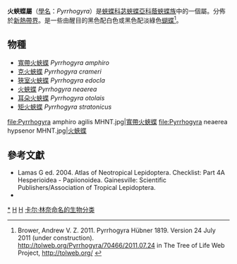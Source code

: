 {{NoteTA
|G1=Butterfly
}}
{{Automatic taxobox
| taxon = Pyrrhogyra
| image = Pyrrhogyra neaerea hypsenor MHNT ventre.jpg
| image_caption = [[火蛺蝶|火蛺蝶]] <br/>''Pyrrhogyra neaerea''
| authority = Hübner, [1819]
| type_species = [[火蛺蝶|火蛺蝶]] <br />
''Pyrrhogyra neaerea'' 
| type_species_authority = ([[Linnaeus|Linnaeus]], 1758)
| subdivision_ranks = 物種
| subdivision =
共6種，詳見正文。 
| synonyms =
* ''Corybas'' <small>Westwood, [1850]</small>
* ''Corybas'' <small>Boisduval, 1870</small>
}}

'''火蛺蝶屬'''（[[學名|學名]]：''Pyrrhogyra''）是[[蛺蝶科|蛺蝶科]][[苾蛺蝶亞科|苾蛺蝶亞科]][[蔭蛺蝶族|蔭蛺蝶族]]中的一個屬。分佈於[[新熱帶界|新熱帶界]]。是一些由醒目的黑色配白色或黑色配淡綠色[[蝴蝶|蝴蝶]]<ref>Brower, Andrew V. Z. 2011. Pyrrhogyra Hübner 1819. Version 24 July 2011 (under construction). http://tolweb.org/Pyrrhogyra/70466/2011.07.24 {{Wayback|url=http://tolweb.org/Pyrrhogyra/70466/2011.07.24 |date=20191201000111 }} in The Tree of Life Web Project, http://tolweb.org/ {{Wayback|url=http://tolweb.org/ |date=20110515100516 }} {{en}}</ref>。

== 物種 ==
* [[寬帶火蛺蝶|寬帶火蛺蝶]] ''Pyrrhogyra amphiro''
* [[克火蛺蝶|克火蛺蝶]] ''Pyrrhogyra crameri''
* [[狹室火蛺蝶|狹室火蛺蝶]] ''Pyrrhogyra edocla''
* [[火蛺蝶|火蛺蝶]] ''Pyrrhogyra neaerea''
* [[耳朵火蛺蝶|耳朵火蛺蝶]] ''Pyrrhogyra otolais''
* [[矩火蛺蝶|矩火蛺蝶]] ''Pyrrhogyra stratonicus''

<gallery>
file:Pyrrhogyra amphiro agilis MHNT.jpg|[[寬帶火蛺蝶|寬帶火蛺蝶]]
file:Pyrrhogyra neaerea hypsenor MHNT.jpg|[[火蛺蝶|火蛺蝶]]
</gallery>

== 參考文獻 ==
<references/>
* Lamas G ed. 2004. Atlas of Neotropical Lepidoptera. Checklist: Part 4A Hesperioidea - Papiionoidea. Gainesville: Scientific Publishers/Association of Tropical Lepidoptera.
* {{Cite book | author = 寿建新 周尧 李宇飞 | title = 世界蝴蝶分類名錄 | location = 中國 | publisher = 陝西科學技術出版社 | date = 2006-04-01 | ISBN = 9787536936768 | language= zh-hans }}

{{Commons category|Pyrrhogyra}}
{{Taxonbar}}

{{苾蛺蝶亞科}}

[[Category:火蛺蝶屬|*]]
[[Category:蔭蛺蝶族|H]]
[[Category:1758年描述的分类群|H]]
[[Category:卡尔·林奈命名的生物分类|卡尔·林奈命名的生物分类]]